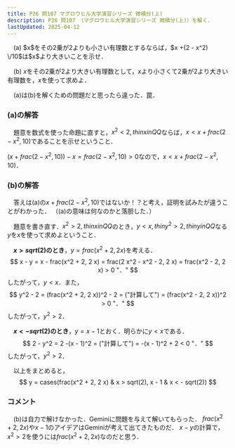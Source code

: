 ```yaml
---
title: P26 問107 マグロウヒル大学演習シリーズ 微積分(上)
description: P26 問107 （マグロウヒル大学演習シリーズ 微積分(上)）を解く．
lastUpdated: 2025-04-12
---
```



<Card title="問107">
　(a) $x$をその2乗が2よりも小さい有理数とするならば，$x +(2 - x^2) \/10$は$x$より大きいことを示せ．

　(b) $x$をその2乗が2より大きい有理数として，$x$より小さくて2乗が2より大きい有理数を，$x$を使って求めよ．
</Card>

　(a)は(b)を解くための問題だと思ったら違った．罠．

### (a)の解答
　題意を数式を使った命題に直すと，$x^2 < 2, thin x in QQ$ならば，$x < x + frac(2 - x^2, 10)$であることを示せということ．

$(x + frac(2 - x^2, 10)) - x = frac(2 - x^2, 10) > 0$なので，$x < x + frac(2 - x^2, 10)$．

### (b)の解答
　答えは(a)の$x + frac(2 - x^2, 10)$ではないか！？と考え，証明を試みたが違うことがわかった．
（(a)の意味は何なのかと落胆した．）

　題意を書き直す．$x^2 > 2, thin x in QQ$のとき，$y < x, thin y^2 > 2, thin y in QQ$なる$y$を$x$を使って求めよということ．

　__$x > sqrt(2)$のとき__，$y = frac(x^2 + 2, 2 x)$を考える．
$$
x - y = x - frac(x^2 + 2, 2 x) = frac(2 x^2 - x^2 - 2, 2 x) = frac(x^2 - 2, 2 x) > 0 "．"
$$
したがって，$y < x$．また，
$$
y^2 - 2 = (frac(x^2 + 2, 2 x))^2 - 2 = ("計算して") = (frac(x^2 - 2, 2 x))^2 > 0 "．"
$$
したがって，$y^2 > 2$．

　__$x < - sqrt(2)$のとき__，$y = x - 1$とおく．明らかに$y < x$である．
$$
2 - y^2 = 2 -(x - 1)^2 = ("計算して") = -(x - 1)^2 + 2 < 0 "．"
$$
したがって，$y^2 > 2$．

　以上をまとめると，
$$
y =
cases(frac(x^2 + 2, 2 x) & x > sqrt(2),
x - 1 & x < - sqrt(2))
$$


### コメント
　(b)は自力で解けなかった．Geminiに問題を与えて解いてもらった．
$frac(x^2 + 2, 2 x)$や$x - 1$のアイデアはGeminiが考えて出てきたものだ．
$x - y$の計算で，$x^2 > 2$を使うには$frac(x^2 + 2, 2 x)$なのだと思う．